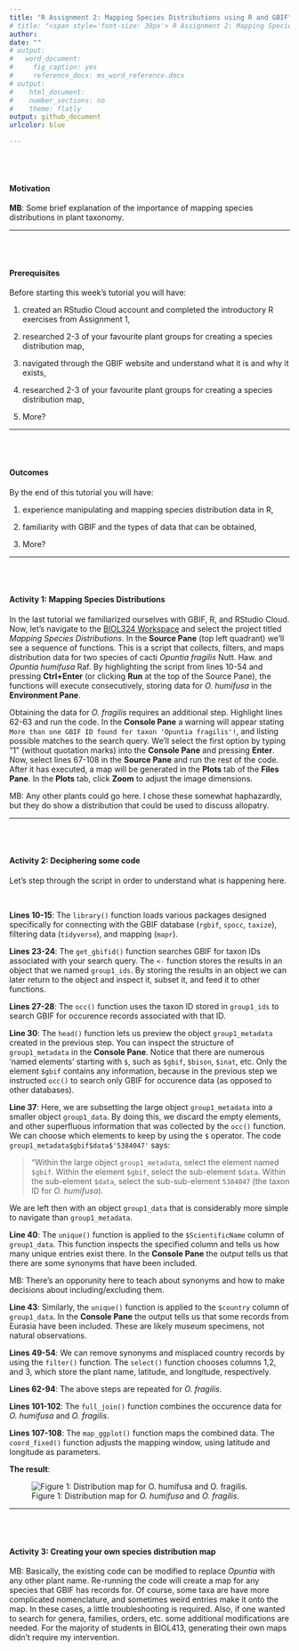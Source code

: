 ```yaml
---
title: "R Assignment 2: Mapping Species Distributions using R and GBIF"
# title: "<span style='font-size: 30px'> R Assignment 2: Mapping Species Distributions using R and GBIF </style>"
author: 
date: ""
# output:
#   word_document:
#     fig_caption: yes
#     reference_docx: ms_word_reference.docx
# output:
#    html_document:
#    number_sections: no
#    theme: flatly
output: github_document
urlcolor: blue

---
```


<br>
<br>

#### Motivation

**MB**: Some brief explanation of the importance of mapping species distributions in plant taxonomy.

---

<br>
<br>

 

#### Prerequisites 

Before starting this week's tutorial you will have: <br>

1. created an RStudio Cloud account and completed the introductory R exercises from Assignment 1, <br>

2. researched 2-3 of your favourite plant groups for creating a species distribution map, <br>

3. navigated through the GBIF website and understand what it is and why it exists, <br>

4. researched 2-3 of your favourite plant groups for creating a species distribution map, <br>

5. More?

---

<br>
<br>


#### Outcomes

By the end of this tutorial you will have: <br>

1. experience manipulating and mapping species distribution data in R, <br>

2. familiarity with GBIF and the types of data that can be obtained, <br>

3. More?

---

<br>
<br>


#### Activity 1: Mapping Species Distributions

In the last tutorial we familiarized ourselves with GBIF, R, and RStudio Cloud. Now, let's navigate to the [BIOL324 Workspace](https://rstudio.cloud/) and select the project titled _Mapping Species Distributions_. In the **Source Pane** (top left quadrant) we'll see a sequence of functions. This is a script that collects, filters, and maps distribution data for two species of cacti _Opuntia fragilis_ Nutt. Haw. and _Opuntia humifusa_ Raf. By highlighting the script from lines 10-54 and pressing **Ctrl+Enter** (or clicking **Run** at the top of the Source Pane), the functions will execute consecutively, storing data for _O. humifusa_ in the **Environment Pane**.

Obtaining the data for _O. fragilis_ requires an additional step. Highlight lines 62-63 and run the code. In the **Console Pane** a warning will appear stating `More than one GBIF ID found for taxon 'Opuntia fragilis'!`, and listing possible matches to the search query. We'll select the first option by typing "1" (without quotation marks) into the **Console Pane** and pressing **Enter**. Now, select lines 67-108 in the **Source Pane** and run the rest of the code. 
After it has executed, a map will be generated in the **Plots** tab of the **Files Pane**. In the **Plots** tab, click **Zoom** to adjust the image dimensions. 

MB: Any other plants could go here. I chose these somewhat haphazardly, but they do show a distribution that could be used to discuss allopatry. 

---

<br>
<br>


#### Activity 2: Deciphering some code

Let's step through the script in order to understand what is happening here. 

<br>

**Lines 10-15**: The `library()` function loads various packages designed specifically for connecting with the GBIF database (`rgbif`, `spocc`, `taxize`), filtering data (`tidyverse`), and mapping (`mapr`). 

**Lines 23-24**: The `get_gbifid()` function searches GBIF for taxon IDs associated with your search query. The `<-` function stores the results in an object that we named `group1_ids`. By storing the results in an object we can later return to the object and inspect it, subset it, and feed it to other functions. 

**Lines 27-28**: The `occ()` function uses the taxon ID stored in `group1_ids` to search GBIF for occurence records associated with that ID. 

**Line 30**: The `head()` function lets us preview the object `group1_metadata` created in the previous step. You can inspect the structure of `group1_metadata` in the **Console Pane**. Notice that there are numerous 'named elements' starting with `$`, such as `$gbif`, `$bison`, `$inat`, etc. Only the element `$gbif` contains any information, because in the previous step we instructed `occ()` to search only GBIF for occurence data (as opposed to other databases). 

**Line 37**: Here, we are subsetting the large object `group1_metadata` into a smaller object `group1_data`. By doing this, we discard the empty elements, and other superfluous information that was collected by the `occ()` function. We can choose which elements to keep by using the `$` operator. The code `group1_metadata$gbif$data$'5384047'` says: 

> "Within the large object `group1_metadata`, select the element named `$gbif`. Within the element `$gbif`, select the sub-element `$data`. Within the sub-element `$data`, select the sub-sub-element `5384047` (the taxon ID for _O. humifusa_). 

We are left then with an object `group1_data` that is considerably more simple to navigate than `group1_metadata`.

**Line 40**: The `unique()` function is applied to the `$ScientificName` column of `group1_data`. This function inspects the specified column and tells us how many unique entries exist there. In the **Console Pane** the output tells us that there are some synonyms that have been included.

MB: There's an opporunity here to teach about synonyms and how to make decisions about including/excluding them. 

**Line 43**: Similarly, the `unique()` function is applied to the `$country` column of `group1_data`. In the **Console Pane** the output tells us that some records from Eurasia have been included. These are likely museum specimens, not natural observations. 

**Lines 49-54**: We can remove synonyms and misplaced country records by using the `filter()` function. The `select()` function chooses columns 1,2, and 3, which store the plant name, latitude, and longitude, respectively.

**Lines 62-94**: The above steps are repeated for _O. fragilis_.

**Lines 101-102**: The `full_join()` function combines the occurence data for _O. humifusa_ and _O. fragilis_. 

**Lines 107-108**: The `map_ggplot()` function maps the combined data. The `coord_fixed()` function adjusts the mapping window, using latitude and longitude as parameters.

**The result**:

![Figure 1: Distribution map for _O. humifusa_ and _O. fragilis_.](opuntia_dist.png)

---

<br>
<br>


#### Activity 3: Creating your own species distribution map

MB: Basically, the existing code can be modified to replace _Opuntia_ with any other plant name. Re-running the code will create a map for any species that GBIF has records for. Of course, some taxa are have more complicated nomenclature, and sometimes weird entries make it onto the map. In these cases, a little troubleshooting is required. Also, if one wanted to search for genera, families, orders, etc. some additional modifications are needed. For the majority of students in BIOL413, generating their own maps didn't require my intervention. 

<br>
<br>



